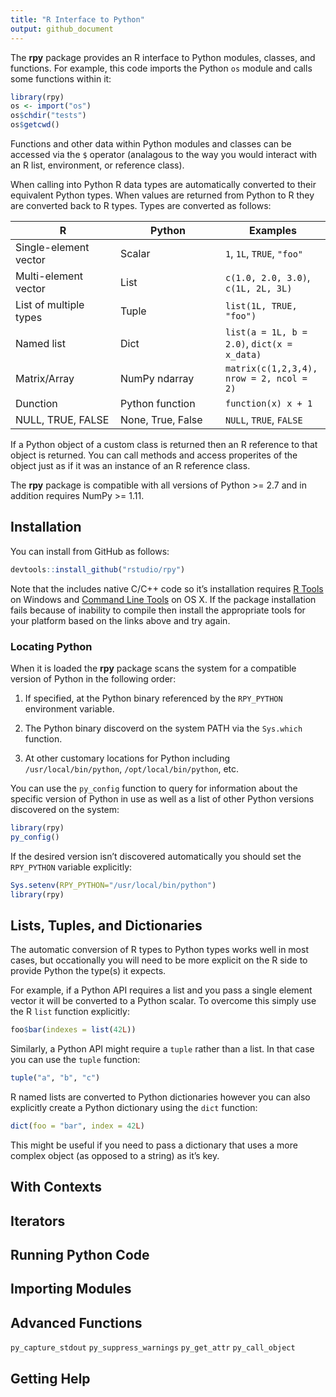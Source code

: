 ```yaml
---
title: "R Interface to Python"
output: github_document
---
```


The **rpy** package provides an R interface to Python modules, classes, and functions. For example, this code imports the Python `os` module and calls some functions within it:

```r
library(rpy)
os <- import("os")
os$chdir("tests")
os$getcwd()
```

Functions and other data within Python modules and classes can be accessed via the `$` operator (analagous to the way you would interact with an R list, environment, or reference class).

When calling into Python R data types are automatically converted to their equivalent Python types. When values are returned from Python to R they are converted back to R types. Types are converted as follows:

| R  | Python | Examples |
|---|---|---|
| Single-element vector   | Scalar |  `1`, `1L`, `TRUE`, `"foo"` |
| Multi-element vector | List  |  `c(1.0, 2.0, 3.0)`, `c(1L, 2L, 3L)` |
| List of multiple types  | Tuple  |  `list(1L, TRUE, "foo")`
| Named list | Dict  |  `list(a = 1L, b = 2.0)`, `dict(x = x_data)`
| Matrix/Array | NumPy ndarray  | `matrix(c(1,2,3,4), nrow = 2, ncol = 2)`
| Dunction | Python function | `function(x) x + 1`
| NULL, TRUE, FALSE  | None, True, False  |  `NULL`, `TRUE`, `FALSE`

If a Python object of a custom class is returned then an R reference to that object is returned. You can call methods and access properites of the object just as if it was an instance of an R reference class.

The **rpy** package is compatible with all versions of Python >= 2.7 and in addition requires NumPy >= 1.11.

## Installation

You can install from GitHub as follows:

```r
devtools::install_github("rstudio/rpy")
```

Note that the includes native C/C++ code so it's installation requires [R Tools](https://cran.r-project.org/bin/windows/Rtools/) on Windows and [Command Line Tools](http://osxdaily.com/2014/02/12/install-command-line-tools-mac-os-x/) on OS X. If the package installation fails because of inability to compile then install the appropriate tools for your platform based on the links above and try again.

### Locating Python

When it is loaded the **rpy** package scans the system for a compatible version of Python in the following order:

1. If specified, at the Python binary referenced by the `RPY_PYTHON` environment variable.

2. The Python binary discoverd on the system PATH via the `Sys.which` function.

3. At other customary locations for Python including `/usr/local/bin/python`, `/opt/local/bin/python`, etc.

You can use the `py_config` function to query for information about the specific version of Python in use as well as a list of other Python versions discovered on the system:

```r
library(rpy)
py_config()
```

If the desired version isn't discovered automatically you should set the `RPY_PYTHON` variable explicitly:

```r
Sys.setenv(RPY_PYTHON="/usr/local/bin/python")
library(rpy)
```


## Lists, Tuples, and Dictionaries

The automatic conversion of R types to Python types works well in most cases, but occationally you will need to be more explicit on the R side to provide Python the type(s) it expects.

For example, if a Python API requires a list and you pass a single element vector it will be converted to a Python scalar. To overcome this simply use the R `list` function explicitly:

```r
foo$bar(indexes = list(42L))
```

Similarly, a Python API might require a `tuple` rather than a list. In that case you can use the `tuple` function:

```r
tuple("a", "b", "c")
```

R named lists are converted to Python dictionaries however you can also explicitly create a Python dictionary using the `dict` function:

```r
dict(foo = "bar", index = 42L)
```

This might be useful if you need to pass a dictionary that uses a more complex object (as opposed to a string) as it's key.


## With Contexts


## Iterators



## Running Python Code



## Importing Modules



## Advanced Functions

`py_capture_stdout`
`py_suppress_warnings`
`py_get_attr`
`py_call_object`

## Getting Help












